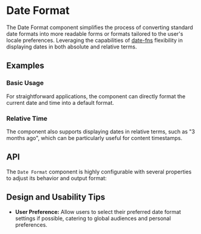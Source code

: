
<Meta of={DateFormatStories} />

# Date Format
The Date Format component simplifies the process of converting standard date formats into more readable forms or formats tailored to the user's locale preferences. 
Leveraging the capabilities of [date-fns](https://www.npmjs.com/package/date-fns) flexibility in displaying dates in both absolute and relative terms.
## Examples
### Basic Usage
For straightforward applications, the component can directly format the current date and time into a default format.
<Canvas sourceState="shown" of={DateFormatStories.Simple} />

### Relative Time
The component also supports displaying dates in relative terms, such as "3 months ago", which can be particularly useful for content timestamps.
<Canvas sourceState="shown" of={DateFormatStories.Relative} />

## API
The `Date Format` component is highly configurable with several properties to adjust its behavior and output format:
<PropsTable name="DateFormat" />

## Design and Usability Tips

- **User Preference:** Allow users to select their preferred date format settings if possible, catering to global audiences and personal preferences.